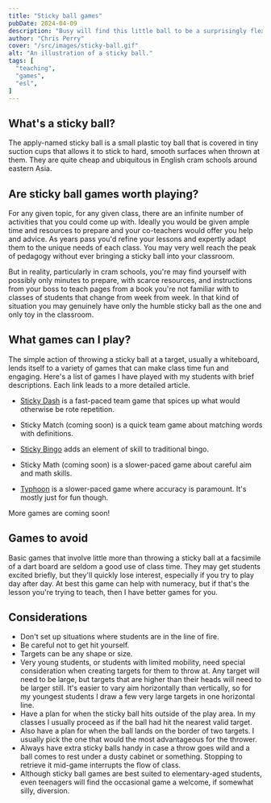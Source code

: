 ```yaml
---
title: "Sticky ball games"
pubDate: 2024-04-09
description: "Busy will find this little ball to be a surprisingly flexible and effective tool."
author: "Chris Perry"
cover: "/src/images/sticky-ball.gif"
alt: "An illustration of a sticky ball."
tags: [
  "teaching",
  "games",
  "esl",
]
---
```


## What's a sticky ball?

The apply-named sticky ball is a small plastic toy ball that is covered in tiny suction cups that allows it to stick to hard, smooth surfaces when thrown at them. They are quite cheap and ubiquitous in English cram schools around eastern Asia.

## Are sticky ball games worth playing?

For any given topic, for any given class, there are an infinite number of activities that you could come up with. Ideally you would be given ample time and resources to prepare and your co-teachers would offer you help and advice. As years pass you'd refine your lessons and expertly adapt them to the unique needs of each class. You may very well reach the peak of pedagogy without ever bringing a sticky ball into your classroom.

But in reality, particularly in cram schools, you're may find yourself with possibly only minutes to prepare, with scarce resources, and instructions from your boss to teach pages from a book you're not familiar with to classes of students that change from week from week. In that kind of situation you may genuinely have only the humble sticky ball as the one and only toy in the classroom.

## What games can I play?

The simple action of throwing a sticky ball at a target, usually a whiteboard, lends itself to a variety of games that can make class time fun and engaging. Here's a list of games I have played with my students with brief descriptions. Each link leads to a more detailed article.

- [Sticky Dash]() is a fast-paced team game that spices up what would otherwise be rote repetition.

- Sticky Match (coming soon) is a quick team game about matching words with definitions.

- [Sticky Bingo]() adds an element of skill to traditional bingo.

- Sticky Math (coming soon) is a slower-paced game about careful aim and math skills.

- [Typhoon](./typhoon) is a slower-paced game where accuracy is paramount. It's mostly just for fun though.

More games are coming soon!

## Games to avoid

Basic games that involve little more than throwing a sticky ball at a facsimile of a dart board are seldom a good use of class time. They may get students excited briefly, but they'll quickly lose interest, especially if you try to play day after day. At best this game can help with numeracy, but if that's the lesson you're trying to teach, then I have better games for you.

## Considerations

- Don't set up situations where students are in the line of fire.
- Be careful not to get hit yourself.
- Targets can be any shape or size.
- Very young students, or students with limited mobility, need special consideration when creating targets for them to throw at. Any target will need to be large, but targets that are higher than their heads will need to be larger still. It's easier to vary aim horizontally than vertically, so for my youngest students I draw a few very large targets in one horizontal line.
- Have a plan for when the sticky ball hits outside of the play area. In my classes I usually proceed as if the ball had hit the nearest valid target.
- Also have a plan for when the ball lands on the border of two targets. I usually pick the one that would the most advantageous for the thrower.
- Always have extra sticky balls handy in case a throw goes wild and a ball comes to rest under a dusty cabinet or something. Stopping to retrieve it mid-game interrupts the flow of class.
- Although sticky ball games are best suited to elementary-aged students, even teenagers will find the occasional game a welcome, if somewhat silly, diversion.
